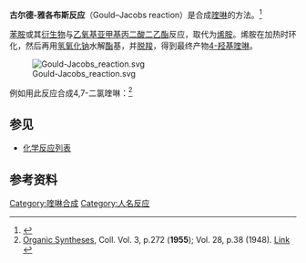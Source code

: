'''古尔德-雅各布斯反应'''（Gould–Jacobs reaction）是合成[[喹啉|喹啉]]的方法。<ref>{{cite journal en|title=The Synthesis of Certain Substituted Quinolines and 5,6-Benzoquinolines|author=R. Gordon Gould, [[Walter_Abraham_Jacobs|Walter Abraham Jacobs]]|journal=[[J._Am._Chem._Soc.|J. Am. Chem. Soc.]]|year=1939|volume=61|issue=10|pages=2890–2895|doi=10.1021/ja01265a088}}</ref> 

[[苯胺|苯胺]]或其[[衍生物|衍生物]]与[[乙氧基|乙氧基]][[亚甲基|亚甲基]][[丙二酸二乙酯|丙二酸二乙酯]]反应，取代为[[烯胺|烯胺]]。烯胺在加热时环化，然后再用[[氢氧化钠|氢氧化钠]]水解[[酯|酯]]基，并[[脱羧|脱羧]]，得到最终产物[[4-羟基喹啉|4-羟基喹啉]]。

[[Image:Gould-Jacobs_reaction.svg|center]]

例如用此反应合成4,7-二氯喹啉：<ref>[[Organic_Syntheses|Organic Syntheses]], Coll. Vol. 3, p.272 ('''1955'''); Vol. 28, p.38 (1948). [http://www.orgsynth.org/orgsyn/pdfs/CV3P0272.pdf Link] {{Wayback|url=http://www.orgsynth.org/orgsyn/pdfs/CV3P0272.pdf |date=20120208144454 }}</ref>

==参见==
*[[化学反应列表|化学反应列表]]

==参考资料==
{{Reflist}}

{{Commonscat|Gould-Jacobs reaction}}

[[Category:喹啉合成|Category:喹啉合成]]
[[Category:人名反应|Category:人名反应]]